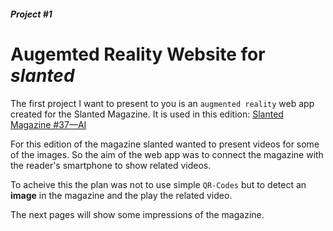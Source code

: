 <title>Augmented Reality | Portfolio</title>

##### Project #1
# Augemted Reality Website for *slanted*

The first project I want to present to you is an `augmented reality` web app created for the Slanted
Magazine. It is used in this edition:
[Slanted Magazine #37—AI](https://www.slanted.de/product/slanted-magazine-37-ai/)

For this edition of the magazine slanted wanted to present videos for some of the images.
So the aim of the web app was to connect the magazine with the reader's smartphone to show related
videos.

To acheive this the plan was not to use simple `QR-Codes` but to detect an **image** in the magazine
and the play the related video.

The next pages will show some impressions of the magazine.
